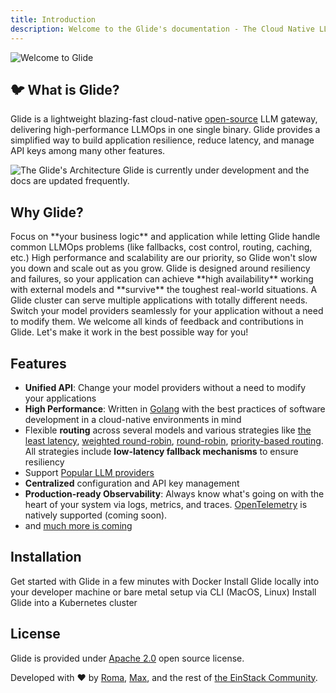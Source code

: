 ```yaml
---
title: Introduction
description: Welcome to the Glide's documentation - The Cloud Native LLM Gateway
---
```


<img className="w-full" src={IntroBanner.src} alt="Welcome to Glide" />

## 🐦 What is Glide?

Glide is a lightweight blazing-fast cloud-native [open-source](https://opensource.com/resources/what-open-source) LLM gateway, delivering high-performance LLMOps in one single binary.
Glide provides a simplified way to build application resilience, reduce latency, and manage API keys among many other features.

<img className="w-full" src={Marketecture.src} alt="The Glide's Architecture" />

<Callout type="warning" emoji="⚠️">
    Glide is currently under development and the docs are updated frequently.
</Callout>

## Why Glide?

<Cards columns={2}>
    <Card
        icon="wand-magic-sparkles"
        title="The True Gateway"
    >
        Focus on **your business logic** and application while letting Glide handle common LLMOps problems (like fallbacks, cost control, routing, caching, etc.)
    </Card>
    <Card
        icon="bolt"
        title="Blazing-Fast & Cloud-Native"
    >
        High performance and scalability are our priority, so Glide won't slow you down and scale out as you grow.
    </Card>
    <Card
        icon="scale-balanced"
        title="Resilient"
    >
        Glide is designed around resiliency and failures, so your application can achieve **high availability** working with external models and **survive** the toughest real-world situations.
    </Card>
    <Card
        icon="puzzle-piece"
        title="Configurable"
    >
        A Glide cluster can serve multiple applications with totally different needs.
    </Card>
    <Card
        icon="plug"
        title="No Vendor Lock-Ins"
    >
        Switch your model providers seamlessly for your application without a need to modify them.
    </Card>
    <Card
        icon="people-group"
        title="Open Source"
    >
        We welcome all kinds of feedback and contributions in Glide. Let's make it work in the best possible way for you!
    </Card>
</Cards>

## Features

- **Unified API**: Change your model providers without a need to modify your applications
- **High Performance**: Written in [Golang](https://go.dev/) with the best practices of software development in a cloud-native environments in mind
- Flexible **routing** across several models and various strategies like [the least latency](/essentials/routers#least-latency-router), [weighted round-robin](http://localhost:3000/essentials/routers#weighted-round-robin-router), [round-robin](http://localhost:3000/essentials/routers#round-robin-router), [priority-based routing](/essentials/routers#priority-router). All strategies include **low-latency fallback mechanisms** to ensure resiliency
- Support [Popular LLM providers](/essentials/providers)
- **Centralized** configuration and API key management
- **Production-ready Observability**: Always know what's going on with the heart of your system via logs, metrics, and traces. [OpenTelemetry](https://opentelemetry.io/) is natively supported (coming soon).
- and [much more is coming](https://github.com/EinStack/glide/blob/develop/ROADMAP.md)

## Installation

<Cards columns={2}>
    <Card
        icon="docker"
        title="Docker"
        href="/get-started/docker-installation/"
    >
        Get started with Glide in a few minutes with Docker
    </Card>
    <Card
        icon="square-terminal"
        title="Command Line Interface (CLI)"
        href="/get-started/local-installation/"
    >
        Install Glide locally into your developer machine or bare metal setup via CLI (MacOS, Linux)
    </Card>
    <Card
        icon="cloud"
        title="Kubernetes"
        href="/get-started/kubernetes-installation/"
    >
        Install Glide into a Kubernetes cluster
    </Card>
</Cards>

## License

Glide is provided under [Apache 2.0](https://github.com/EinStack/glide/blob/develop/LICENSE) open source license.

Developed with ❤️ by [Roma](https://github.com/roma-glushko), [Max](https://github.com/mkrueger12), and the rest of [the EinStack Community](https://github.com/EinStack).
